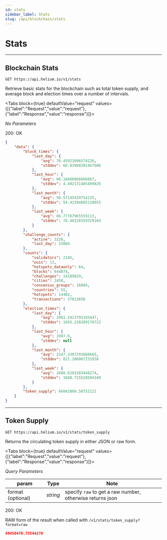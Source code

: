 ```yaml
---
id: stats
sidebar_label: Stats
slug: /api/blockchain/stats
---
```



# Stats

---

## Blockchain Stats

```
GET https://api.helium.io/v1/stats
```

Retrieve basic stats for the blockchain such as total token supply, and average
block and election times over a number of intervals.

<Tabs
  block={true}
  defaultValue="request"
  values={[{"label":"Request","value":"request"},{"label":"Response","value":"response"}]}>
<TabItem value="request">

_No Parameters_

</TabItem>
<TabItem value="response">

200: OK

```json
{
    "data": {
        "block_times": {
            "last_day": {
                "avg": 70.45921696574226,
                "stddev": 68.83988201467606
            },
            "last_hour": {
                "avg": 66.16666666666667,
                "stddev": 4.492131485499826
            },
            "last_month": {
                "avg": 58.57145439754135,
                "stddev": 54.42394685110655
            },
            "last_week": {
                "avg": 66.77767965559113,
                "stddev": 78.40328359329104
            }
        },
        "challenge_counts": {
            "active": 3226,
            "last_day": 33084
        },
        "counts": {
            "validators": 2145,
            "ouis": 13,
            "hotspots_dataonly": 64,
            "blocks": 644074,
            "challenges": 14189829,
            "cities": 2458,
            "consensus_groups": 16884,
            "countries": 55,
            "hotspots": 14402,
            "transactions": 37813658
        },
        "election_times": {
            "last_day": {
                "avg": 2981.2413793103447,
                "stddev": 1693.238289178722
            },
            "last_hour": {
                "avg": 1997.0,
                "stddev": null
            },
            "last_month": {
                "avg": 2247.3307291666665,
                "stddev": 821.206067231938
            },
            "last_week": {
                "avg": 2608.6293103448274,
                "stddev": 1048.715520504349
            }
        },
        "token_supply": 66042860.58752121
    }
}
```

</TabItem>
</Tabs>

---

## Token Supply

```
GET https://api.helium.io/v1/stats/token_supply
```

Returns the circulating token supply in either JSON or raw form.

<Tabs
  block={true}
  defaultValue="request"
  values={[{"label":"Request","value":"request"},{"label":"Response","value":"response"}]}>
<TabItem value="request">

_Query Parameters_

| param             | Type     | Note                                                      |
| ----------------- | -------- | --------------------------------------------------------- |
| format (optional) | _string_ | specify `raw` to get a raw number, otherwise returns json |

</TabItem>
<TabItem value="response">

200: OK

RAW form of the result when called with `/v1/stats/token_supply?format=raw`

```json
49450470.73544278
```

</TabItem>
</Tabs>
